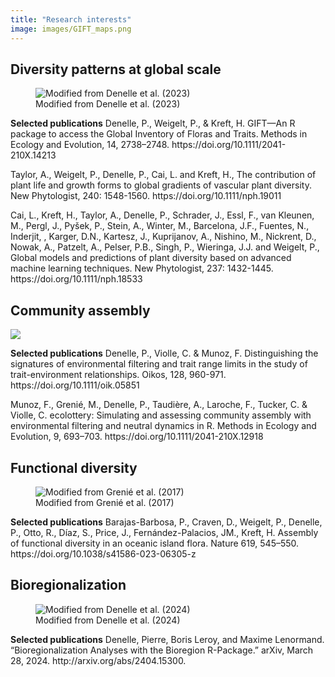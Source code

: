 ```yaml
---
title: "Research interests"
image: images/GIFT_maps.png
---
```


## Diversity patterns at global scale

![Modified from Denelle et al. (2023)](images/GIFT_maps.png)

**Selected publications**
Denelle, P., Weigelt, P., & Kreft, H. GIFT—An R package to access the Global Inventory of Floras and Traits. Methods in Ecology and Evolution, 14, 2738–2748. https://doi.org/10.1111/2041-210X.14213

Taylor, A., Weigelt, P., Denelle, P., Cai, L. and Kreft, H., The contribution of plant life and growth forms to global gradients of vascular plant diversity. New Phytologist, 240: 1548-1560. https://doi.org/10.1111/nph.19011

Cai, L., Kreft, H., Taylor, A., Denelle, P., Schrader, J., Essl, F., van Kleunen, M., Pergl, J., Pyšek, P., Stein, A., Winter, M., Barcelona, J.F., Fuentes, N., Inderjit, , Karger, D.N., Kartesz, J., Kuprijanov, A., Nishino, M., Nickrent, D., Nowak, A., Patzelt, A., Pelser, P.B., Singh, P., Wieringa, J.J. and Weigelt, P., Global models and predictions of plant diversity based on advanced machine learning techniques. New Phytologist, 237: 1432-1445. https://doi.org/10.1111/nph.18533

## Community assembly

![](images/ecolottery_principle.png)

**Selected publications**
Denelle, P., Violle, C. & Munoz, F. Distinguishing the signatures of environmental filtering and trait range limits in the study of trait-environment relationships. Oikos, 128, 960-971. https://doi.org/10.1111/oik.05851

Munoz, F., Grenié, M., Denelle, P., Taudière, A., Laroche, F., Tucker, C. & Violle, C. ecolottery: Simulating and assessing community assembly with environmental filtering and neutral dynamics in R. Methods in Ecology and Evolution, 9, 693–703. https://doi.org/10.1111/2041-210X.12918

## Functional diversity

![Modified from Grenié et al. (2017)](images/distinctiveness.png)

**Selected publications**
Barajas-Barbosa, P., Craven, D., Weigelt, P., Denelle, P., Otto, R., Díaz, S., Price, J., Fernández-Palacios, JM., Kreft, H. Assembly of functional diversity in an oceanic island flora. Nature 619, 545–550. https://doi.org/10.1038/s41586-023-06305-z

## Bioregionalization

![Modified from Denelle et al. (2024)](images/Figure_map_vegetation.png)

**Selected publications**
Denelle, Pierre, Boris Leroy, and Maxime Lenormand. “Bioregionalization Analyses with the Bioregion R-Package.” arXiv, March 28, 2024. http://arxiv.org/abs/2404.15300.
